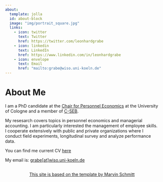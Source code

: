 ```yaml
---
about:
  template: jolla
  id: about-block
  image: "img/portrait_square.jpg"
  links:
    - icon: twitter
      text: Twitter
      href: https://twitter.com/leonhardgrabe
    - icon: linkedin
      text: LinkedIn
      href: https://www.linkedin.com/in/leonhardgrabe
    - icon: envelope
      text: Email
      href: "mailto:grabe@wiso.uni-koeln.de"  
---
```


::: {#about-block}
:::

# About Me

I am a PhD candidate at the [Chair for Personnel Economics](https://cd.wiso.uni-koeln.de/de/team/personalwirtschaftslehre) at the University of Cologne and a member of [C-SEB](https://c-seb.de/).

My resesarch covers topics in personnel economics and managerial accounting. I am particularly interested the management of employee skills. I cooperate extensively with public and private organizations where I conduct field experiments, longitudinal survey and analyze performance data.

You can find me current CV [here](https://drive.google.com/file/d/1sQoj0FTfBsFI8CJNOIkBvMQYXdSD1UlC/view?usp=sharing)

My email is: [grabe\[at\]wiso.uni-koeln.de]{.underline}

```{=html}
<div  style="margin: 30px; text-align: center;">
<a class="btn btn-primary" href="https://www.marvinschmitt.com/blog/website-tutorial-quarto/" role="button" target="_blank" style="padding: 15px 30px;">This site is based on the template by Marvin Schmitt</a>
</div>
```
